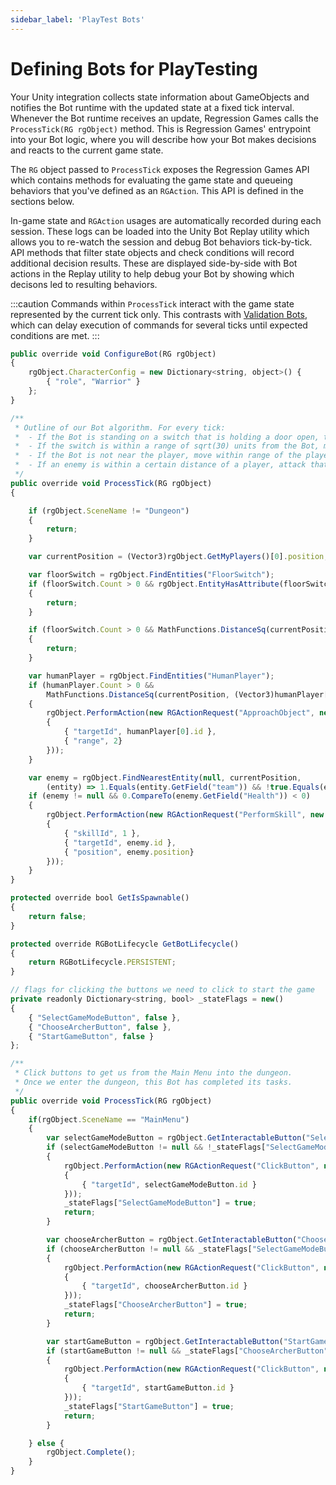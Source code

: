 ```yaml
---
sidebar_label: 'PlayTest Bots'
---
```



# Defining Bots for PlayTesting

Your Unity integration collects state information about GameObjects and notifies the Bot runtime with the updated state at a fixed tick interval.
Whenever the Bot runtime receives an update, Regression Games calls the `ProcessTick(RG rgObject)` method.
This is Regression Games' entrypoint into your Bot logic, where you will describe how your Bot makes decisions and reacts to the current game state.

The `RG` object passed to `ProcessTick` exposes the Regression Games API which contains methods for evaluating the game state and queueing behaviors that you've defined as an `RGAction`.
This API is defined in the sections below.

In-game state and `RGAction` usages are automatically recorded during each session. 
These logs can be loaded into the Unity Bot Replay utility which allows you to re-watch the session and debug Bot behaviors tick-by-tick. 
API methods that filter state objects and check conditions will record additional decision results. 
These are displayed side-by-side with Bot actions in the Replay utility to help debug your Bot by showing which decisons led to resulting behaviors.  

:::caution
Commands within `ProcessTick` interact with the game state represented by the current tick only.
This contrasts with [Validation Bots](./validation-bots), which can delay execution of commands for several ticks until expected conditions are met.
:::

<Tabs>
<TabItem value="runTurn_coopBot" label="Follow and support a human player as an NPC" default>

```javascript
public override void ConfigureBot(RG rgObject)
{
    rgObject.CharacterConfig = new Dictionary<string, object>() {
        { "role", "Warrior" }
    };
}

/**
 * Outline of our Bot algorithm. For every tick:
 *  - If the Bot is standing on a switch that is holding a door open, then do nothing
 *  - If the switch is within a range of sqrt(30) units from the Bot, move onto the switch
 *  - If the Bot is not near the player, move within range of the player
 *  - If an enemy is within a certain distance of a player, attack that enemy
 */
public override void ProcessTick(RG rgObject)
{

    if (rgObject.SceneName != "Dungeon")
    {
        return;
    }

    var currentPosition = (Vector3)rgObject.GetMyPlayers()[0].position;

    var floorSwitch = rgObject.FindEntities("FloorSwitch");
    if (floorSwitch.Count > 0 && rgObject.EntityHasAttribute(floorSwitch[0], "isOn", true))
    {
        return;
    }

    if (floorSwitch.Count > 0 && MathFunctions.DistanceSq(currentPosition, (Vector3)floorSwitch[0].position) < 30)
    {
        return;
    }

    var humanPlayer = rgObject.FindEntities("HumanPlayer");
    if (humanPlayer.Count > 0 &&
        MathFunctions.DistanceSq(currentPosition, (Vector3)humanPlayer[0].position) > 10)
    {
        rgObject.PerformAction(new RGActionRequest("ApproachObject", new Dictionary<string, object>()
        {
            { "targetId", humanPlayer[0].id },
            { "range", 2}
        }));
    }

    var enemy = rgObject.FindNearestEntity(null, currentPosition,
        (entity) => 1.Equals(entity.GetField("team")) && !true.Equals(entity.GetField("broken")));
    if (enemy != null && 0.CompareTo(enemy.GetField("Health")) < 0)
    {
        rgObject.PerformAction(new RGActionRequest("PerformSkill", new Dictionary<string, object>()
        {
            { "skillId", 1 },
            { "targetId", enemy.id },
            { "position", enemy.position}
        }));
    }
}
```
</TabItem>

<TabItem value="runTurn_menuBot" label="Click buttons to start the game">

```javascript
protected override bool GetIsSpawnable()
{
    return false;
}

protected override RGBotLifecycle GetBotLifecycle()
{
    return RGBotLifecycle.PERSISTENT;
}

// flags for clicking the buttons we need to click to start the game
private readonly Dictionary<string, bool> _stateFlags = new()
{
    { "SelectGameModeButton", false },
    { "ChooseArcherButton", false },
    { "StartGameButton", false }
};

/** 
 * Click buttons to get us from the Main Menu into the dungeon.
 * Once we enter the dungeon, this Bot has completed its tasks.
 */
public override void ProcessTick(RG rgObject)
{
    if(rgObject.SceneName == "MainMenu")
    {
        var selectGameModeButton = rgObject.GetInteractableButton("SelectGameModeButton");
        if (selectGameModeButton != null && !_stateFlags["SelectGameModeButton"])
        {
            rgObject.PerformAction(new RGActionRequest("ClickButton", new Dictionary<string, object>
            {
                { "targetId", selectGameModeButton.id }
            }));
            _stateFlags["SelectGameModeButton"] = true;
            return;
        }

        var chooseArcherButton = rgObject.GetInteractableButton("ChooseArcherButton");
        if (chooseArcherButton != null && _stateFlags["SelectGameModeButton"] && !_stateFlags["ChooseArcherButton"])
        {
            rgObject.PerformAction(new RGActionRequest("ClickButton", new Dictionary<string, object>
            {
                { "targetId", chooseArcherButton.id }
            }));
            _stateFlags["ChooseArcherButton"] = true;
            return;
        }

        var startGameButton = rgObject.GetInteractableButton("StartGameButton");
        if (startGameButton != null && _stateFlags["ChooseArcherButton"] && !_stateFlags["StartGameButton"])
        {
            rgObject.PerformAction(new RGActionRequest("ClickButton", new Dictionary<string, object>
            {
                { "targetId", startGameButton.id }
            }));
            _stateFlags["StartGameButton"] = true;
            return;
        }

    } else {
        rgObject.Complete();
    }
}
```

</TabItem>
</Tabs>


